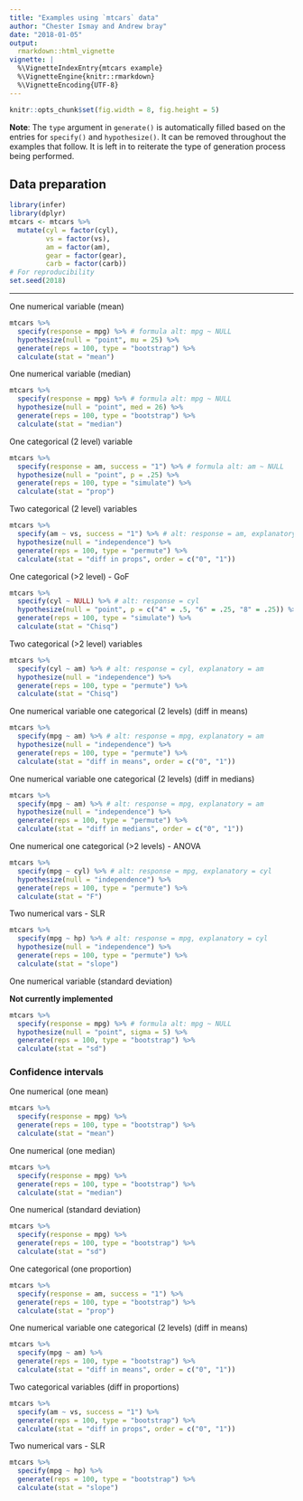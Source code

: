 ```yaml
---
title: "Examples using `mtcars` data"
author: "Chester Ismay and Andrew bray"
date: "2018-01-05"
output: 
  rmarkdown::html_vignette
vignette: |
  %\VignetteIndexEntry{mtcars example}
  %\VignetteEngine{knitr::rmarkdown}
  %\VignetteEncoding{UTF-8}
---
```


```r
knitr::opts_chunk$set(fig.width = 8, fig.height = 5) 
```

**Note**: The `type` argument in `generate()` is automatically filled based on the entries for `specify()` and
`hypothesize()`. It can be removed throughout the examples that follow. It is left in to reiterate the type of generation process being performed.

## Data preparation

```r
library(infer)
library(dplyr)
mtcars <- mtcars %>%
  mutate(cyl = factor(cyl),
         vs = factor(vs),
         am = factor(am),
         gear = factor(gear),
         carb = factor(carb))
# For reproducibility         
set.seed(2018)         
```

***

One numerical variable (mean)

```r
mtcars %>%
  specify(response = mpg) %>% # formula alt: mpg ~ NULL
  hypothesize(null = "point", mu = 25) %>% 
  generate(reps = 100, type = "bootstrap") %>% 
  calculate(stat = "mean")
```

One numerical variable (median)

```r
mtcars %>%
  specify(response = mpg) %>% # formula alt: mpg ~ NULL
  hypothesize(null = "point", med = 26) %>% 
  generate(reps = 100, type = "bootstrap") %>% 
  calculate(stat = "median")
```

One categorical (2 level) variable

```r
mtcars %>%
  specify(response = am, success = "1") %>% # formula alt: am ~ NULL
  hypothesize(null = "point", p = .25) %>% 
  generate(reps = 100, type = "simulate") %>% 
  calculate(stat = "prop")
```

Two categorical (2 level) variables

```r
mtcars %>%
  specify(am ~ vs, success = "1") %>% # alt: response = am, explanatory = vs
  hypothesize(null = "independence") %>%
  generate(reps = 100, type = "permute") %>%
  calculate(stat = "diff in props", order = c("0", "1"))
```

One categorical (>2 level) - GoF

```r
mtcars %>%
  specify(cyl ~ NULL) %>% # alt: response = cyl
  hypothesize(null = "point", p = c("4" = .5, "6" = .25, "8" = .25)) %>%
  generate(reps = 100, type = "simulate") %>%
  calculate(stat = "Chisq")
```

Two categorical (>2 level) variables

```r
mtcars %>%
  specify(cyl ~ am) %>% # alt: response = cyl, explanatory = am
  hypothesize(null = "independence") %>%
  generate(reps = 100, type = "permute") %>%
  calculate(stat = "Chisq")
```

One numerical variable one categorical (2 levels) (diff in means)

```r
mtcars %>%
  specify(mpg ~ am) %>% # alt: response = mpg, explanatory = am
  hypothesize(null = "independence") %>%
  generate(reps = 100, type = "permute") %>%
  calculate(stat = "diff in means", order = c("0", "1"))
```

One numerical variable one categorical (2 levels) (diff in medians)

```r
mtcars %>%
  specify(mpg ~ am) %>% # alt: response = mpg, explanatory = am
  hypothesize(null = "independence") %>%
  generate(reps = 100, type = "permute") %>%
  calculate(stat = "diff in medians", order = c("0", "1"))
```

One numerical one categorical (>2 levels) -  ANOVA

```r
mtcars %>%
  specify(mpg ~ cyl) %>% # alt: response = mpg, explanatory = cyl
  hypothesize(null = "independence") %>%
  generate(reps = 100, type = "permute") %>%
  calculate(stat = "F")
```

Two numerical vars - SLR 

```r
mtcars %>%
  specify(mpg ~ hp) %>% # alt: response = mpg, explanatory = cyl
  hypothesize(null = "independence") %>%
  generate(reps = 100, type = "permute") %>%
  calculate(stat = "slope")
```

One numerical variable (standard deviation)

**Not currently implemented**

```r
mtcars %>%
  specify(response = mpg) %>% # formula alt: mpg ~ NULL
  hypothesize(null = "point", sigma = 5) %>% 
  generate(reps = 100, type = "bootstrap") %>% 
  calculate(stat = "sd")
```


### Confidence intervals

One numerical (one mean)

```r
mtcars %>%
  specify(response = mpg) %>%
  generate(reps = 100, type = "bootstrap") %>%
  calculate(stat = "mean")
```

One numerical (one median)

```r
mtcars %>%
  specify(response = mpg) %>%
  generate(reps = 100, type = "bootstrap") %>%
  calculate(stat = "median")
```

One numerical (standard deviation)

```r
mtcars %>%
  specify(response = mpg) %>%
  generate(reps = 100, type = "bootstrap") %>%
  calculate(stat = "sd")
```

One categorical (one proportion)

```r
mtcars %>%
  specify(response = am, success = "1") %>%
  generate(reps = 100, type = "bootstrap") %>%
  calculate(stat = "prop")
```

One numerical variable one categorical (2 levels) (diff in means)

```r
mtcars %>%
  specify(mpg ~ am) %>%
  generate(reps = 100, type = "bootstrap") %>%
  calculate(stat = "diff in means", order = c("0", "1"))
```

Two categorical variables (diff in proportions)

```r
mtcars %>%
  specify(am ~ vs, success = "1") %>%
  generate(reps = 100, type = "bootstrap") %>%
  calculate(stat = "diff in props", order = c("0", "1"))
```

Two numerical vars - SLR

```r
mtcars %>%
  specify(mpg ~ hp) %>% 
  generate(reps = 100, type = "bootstrap") %>%
  calculate(stat = "slope")
```

